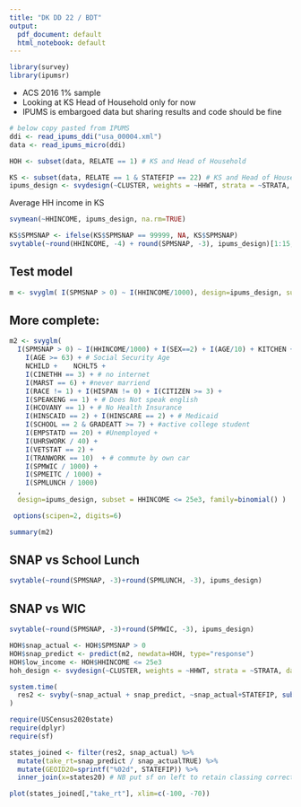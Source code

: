 ```yaml
---
title: "DK DD 22 / BDT"
output:
  pdf_document: default
  html_notebook: default
---
```



```r
library(survey)
library(ipumsr)
```

* ACS 2016 1% sample
* Looking at KS Head of Household only for now
* IPUMS is embargoed data but sharing results and code should be fine



```r
# below copy pasted from IPUMS
ddi <- read_ipums_ddi("usa_00004.xml")
data <- read_ipums_micro(ddi)
```

```r
HOH <- subset(data, RELATE == 1) # KS and Head of Household
```

```r
KS <- subset(data, RELATE == 1 & STATEFIP == 22) # KS and Head of Household
ipums_design <- svydesign(~CLUSTER, weights = ~HHWT, strata = ~STRATA, data = KS, nest = TRUE, check.strata = FALSE)

```

Average HH income in KS

```r
svymean(~HHINCOME, ipums_design, na.rm=TRUE)
```


```r
KS$SPMSNAP <- ifelse(KS$SPMSNAP == 99999, NA, KS$SPMSNAP) 
svytable(~round(HHINCOME, -4) + round(SPMSNAP, -3), ipums_design)[1:15, 1:10]
```
## Test model

```r
m <- svyglm( I(SPMSNAP > 0) ~ I(HHINCOME/1000), design=ipums_design, subset = HHINCOME <= 25e3 )
```

## More complete:

```r
m2 <- svyglm( 
  I(SPMSNAP > 0) ~ I(HHINCOME/1000) + I(SEX==2) + I(AGE/10) + KITCHEN + I(OWNERSHPD == 22) +
    I(AGE >= 63) + # Social Security Age
    NCHILD +    NCHLT5 +
    I(CINETHH == 3) + # no internet
    I(MARST == 6) + #never marriend
    I(RACE != 1) + I(HISPAN != 0) + I(CITIZEN >= 3) + 
    I(SPEAKENG == 1) + # Does Not speak english
    I(HCOVANY == 1) + # No Health Insurance
    I(HINSCAID == 2) + I(HINSCARE == 2) + # Medicaid
    I(SCHOOL == 2 & GRADEATT >= 7) + #active college student
    I(EMPSTATD == 20) + #Unemployed +
    I(UHRSWORK / 40) + 
    I(VETSTAT == 2) + 
    I(TRANWORK == 10)  + # commute by own car
    I(SPMWIC / 1000) + 
    I(SPMEITC / 1000) + 
    I(SPMLUNCH / 1000)
  , 
  design=ipums_design, subset = HHINCOME <= 25e3, family=binomial() )

 options(scipen=2, digits=6)

summary(m2)
```

## SNAP vs School Lunch

```r
svytable(~round(SPMSNAP, -3)+round(SPMLUNCH, -3), ipums_design)
```
## SNAP vs WIC

```r
svytable(~round(SPMSNAP, -3)+round(SPMWIC, -3), ipums_design)
```

```r
HOH$snap_actual <- HOH$SPMSNAP > 0
HOH$snap_predict <- predict(m2, newdata=HOH, type="response")
HOH$low_income <- HOH$HHINCOME <= 25e3
hoh_design <- svydesign(~CLUSTER, weights = ~HHWT, strata = ~STRATA, data = HOH, nest = TRUE, check.strata = FALSE)


```


```r
system.time(
  res2 <- svyby(~snap_actual + snap_predict, ~snap_actual+STATEFIP, subset(hoh_design, HHINCOME <= 25e3), svytotal)
)
```


```r
require(USCensus2020state)
require(dplyr)
require(sf)

states_joined <- filter(res2, snap_actual) %>% 
  mutate(take_rt=snap_predict / snap_actualTRUE) %>% 
  mutate(GEOID20=sprintf("%02d", STATEFIP)) %>% 
  inner_join(x=states20) # NB put sf on left to retain classing correctly

```


```r
plot(states_joined[,"take_rt"], xlim=c(-100, -70))
```

